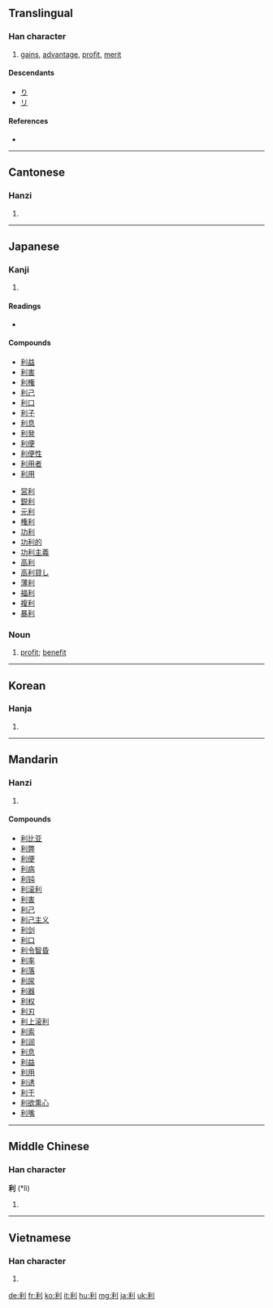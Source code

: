 ==Translingual==

===Han character===
{{Han char|rn=18|rad=刀|as=05|sn=7|four=2290<sub>0</sub>|canj=竹木中弓 (HDLN)|ids=⿰[[禾]][[刂]]}}

# [[gain]]s, [[advantage]], [[profit]], [[merit]]

====Descendants====
* [[り]]
* [[リ]]

====References====
* {{Han ref|kx=0138.190|dkj=01932|dj=0313.080|hdz=10329.020|uh=5229|ud=21033|bh=A751|bd=42833}}

----

==Cantonese==

===Hanzi===
{{yue-hanzi|jyut=|y=lei6}}

# {{defn|Cantonese|sort=刀05}}

----

==Japanese==

===Kanji===
{{ja-kanji|grade=4|rs=刀05}}

# {{defn|Japanese}}

====Readings====
* {{ja-readings|on=リ (ri)|kun=[[きく]] (kiku), [[よい]] (yoi), [[するどい]] (surudoi)}}

====Compounds====
{{top2}}
* [[利益]]
* [[利害]]
* [[利権]]
* [[利己]]
* [[利口]]
* [[利子]]
* [[利息]]
* [[利発]]
* [[利便]]
* [[利便性]]
* [[利用者]]
* [[利用]]
{{mid2}}
* [[営利]]
* [[鋭利]]
* [[元利]]
* [[権利]]
* [[功利]]
* [[功利的]]
* [[功利主義]]
* [[高利]]
* [[高利貸し]]
* [[薄利]]
* [[福利]]
* [[複利]]
* [[暴利]]
{{bottom}}

===Noun===
{{ja-noun|k|hira=り|rom=ri}}

# [[profit]]; [[benefit]]

----

==Korean==

===Hanja===
{{ko-hanja|hangeul=[[리]] > [[이]]|rv=ri|mr=ri}}

# {{defn|Korean|sort=刀05}}

----

==Mandarin==

===Hanzi===
{{cmn-hanzi|pin=[[lì]] ([[li4]]), [[biè]] ([[bie4]])|wg=pieh<sup>4</sup>, li<sup>4</sup>}}

# {{defn|Mandarin|sort=刀05}}

====Compounds====
* [[利比亚]]
* [[利弊]]
* [[利便]]
* [[利病]]
* [[利钝]]
* [[利滚利]]
* [[利害]]
* [[利己]]
* [[利己主义]]
* [[利剑]]
* [[利口]]
* [[利令智昏]]
* [[利率]]
* [[利落]]
* [[利尿]]
* [[利器]]
* [[利权]]
* [[利刃]]
* [[利上滚利]]
* [[利索]]
* [[利润]]
* [[利息]]
* [[利益]]
* [[利用]]
* [[利诱]]
* [[利于]]
* [[利欲熏心]]
* [[利嘴]]

----

==Middle Chinese==

===Han character===
'''利''' (*lì)<!--note: asterisk indicates that this character appears more than four times in the Tang Dynasty corpus of literature-->

# {{defn|Middle Chinese}}

----

==Vietnamese==

===Han character===
{{vi-hantu|[[lợi]], [[lời]], [[lì]]|rs=刀05}}

# {{defn|Vietnamese|sort=刀05}}

[[de:利]]
[[fr:利]]
[[ko:利]]
[[it:利]]
[[hu:利]]
[[mg:利]]
[[ja:利]]
[[uk:利]]